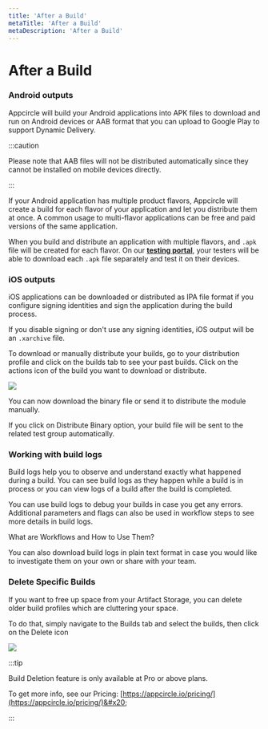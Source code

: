 ```yaml
---
title: 'After a Build'
metaTitle: 'After a Build'
metaDescription: 'After a Build'
---
```



# After a Build

### Android outputs

Appcircle will build your Android applications into APK files to download and run on Android devices or AAB format that you can upload to Google Play to support Dynamic Delivery.

:::caution

Please note that AAB files will not be distributed automatically since they cannot be installed on mobile devices directly.

:::

If your Android application has multiple product flavors, Appcircle will create a build for each flavor of your application and let you distribute them at once. A common usage to multi-flavor applications can be free and paid versions of the same application.

When you build and distribute an application with multiple flavors, and `.apk` file will be created for each flavor. On our [**testing portal**](../distribute/downloading-binaries.md), your testers will be able to download each `.apk` file separately and test it on their devices.

### iOS outputs

iOS applications can be downloaded or distributed as IPA file format if you configure signing identities and sign the application during the build process.

If you disable signing or don't use any signing identities, iOS output will be an `.xarchive` file.

To download or manually distribute your builds, go to your distribution profile and click on the builds tab to see your past builds. Click on the actions icon of the build you want to download or distribute.

![](https://cdn.appcircle.io/docs/assets/07-01-Output.jpg)

You can now download the binary file or send it to distribute the module manually.

If you click on Distribute Binary option, your build file will be sent to the related test group automatically.

### Working with build logs

Build logs help you to observe and understand exactly what happened during a build. You can see build logs as they happen while a build is in process or you can view logs of a build after the build is completed.

You can use build logs to debug your builds in case you get any errors. Additional parameters and flags can also be used in workflow steps to see more details in build logs.

<ContentRef url="../workflows/why-to-use-workflows">What are Workflows and How to Use Them?</ContentRef>

You can also download build logs in plain text format in case you would like to investigate them on your own or share with your team.

### Delete Specific Builds

If you want to free up space from your Artifact Storage, you can delete older build profiles which are cluttering your space.

To do that, simply navigate to the Builds tab and select the builds, then click on the Delete icon

![](<https://cdn.appcircle.io/docs/assets/image (211).png>)

:::tip

Build Deletion feature is only available at Pro or above plans.&#x20;

To get more info, see our Pricing: [https://appcircle.io/pricing/](https://appcircle.io/pricing/)&#x20;

:::
